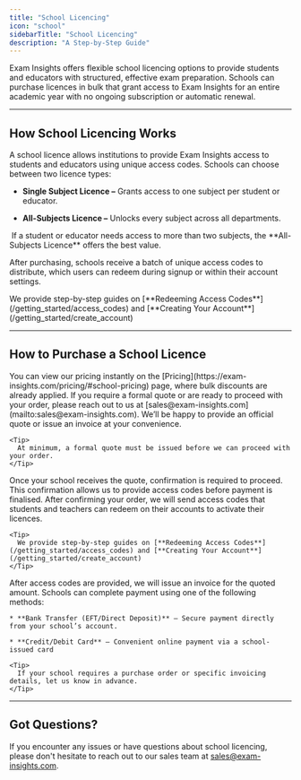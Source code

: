 ```yaml
---
title: "School Licencing"
icon: "school"
sidebarTitle: "School Licencing"
description: "A Step-by-Step Guide"
---
```


Exam Insights offers flexible school licencing options to provide students and educators with structured, effective exam preparation. Schools can purchase licences in bulk that grant access to Exam Insights for an entire academic year with no ongoing subscription or automatic renewal.

***

## How School Licencing Works

A school licence allows institutions to provide Exam Insights access to students and educators using unique access codes. Schools can choose between two licence types:

* **Single Subject Licence –** Grants access to one subject per student or educator.

* **All-Subjects Licence –** Unlocks every subject across all departments.

<Tip>
   If a student or educator needs access to more than two subjects, the **All-Subjects Licence** offers the best value.
</Tip>

After purchasing, schools receive a batch of unique access codes to distribute, which users can redeem during signup or within their account settings.

<Tip>
  We provide step-by-step guides on [**Redeeming Access Codes**](/getting_started/access_codes) and [**Creating Your Account**](/getting_started/create_account)
</Tip>

***

## How to Purchase a School Licence

<Steps>
  <Step title="View Instant Pricing">
    You can view our pricing instantly on the [Pricing](https://exam-insights.com/pricing/#school-pricing) page, where bulk discounts are already applied.  
  </Step>

  <Step title="Request a Formal Quote or Invoice">
    If you require a formal quote or are ready to proceed with your order, please reach out to us at [sales@exam-insights.com](mailto:sales@exam-insights.com). We’ll be happy to provide an official quote or issue an invoice at your convenience.

    <Tip>
      At minimum, a formal quote must be issued before we can proceed with your order.
    </Tip>
  </Step>

  <Step title="Confirm Your Order">
    Once your school receives the quote, confirmation is required to proceed. This confirmation allows us to provide access codes before payment is finalised.
  </Step>

  <Step title="Receive and Distribute Access Codes">
    After confirming your order, we will send access codes that students and teachers can redeem on their accounts to activate their licences.

    <Tip>
      We provide step-by-step guides on [**Redeeming Access Codes**](/getting_started/access_codes) and [**Creating Your Account**](/getting_started/create_account)
    </Tip>
  </Step>

  <Step title="Payment and Invoice">
    After access codes are provided, we will issue an invoice for the quoted amount. Schools can complete payment using one of the following methods:

    * **Bank Transfer (EFT/Direct Deposit)** – Secure payment directly from your school’s account.

    * **Credit/Debit Card** – Convenient online payment via a school-issued card

    <Tip>
      If your school requires a purchase order or specific invoicing details, let us know in advance.
    </Tip>
  </Step>
</Steps>

***

## Got Questions?

If you encounter any issues or have questions about school licencing, please don't hesitate to reach out to our sales team at [sales@exam-insights.com](mailto:sales@exam-insights.com).